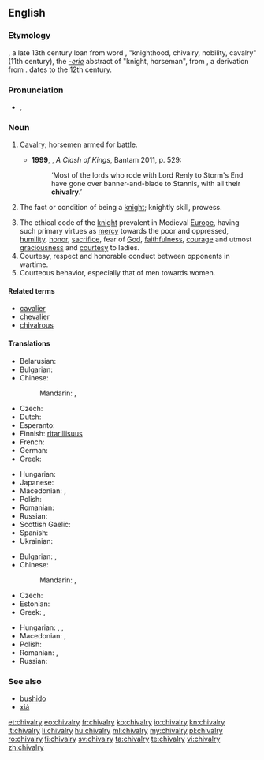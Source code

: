 ==English==
{{wikipedia}}

===Etymology===
{{etyl|enm}} {{term|chivalrie|lang=enm}}, a late 13th century loan from  {{etyl|fro}} word {{term|chevalerie|lang=fro}}, "knighthood, chivalry, nobility, cavalry" (11th century), the ''[[-erie]]''  abstract  of {{term|chevaler|lang=fro}} "knight, horseman", from  {{etyl|ML.}} {{term|caballarius||horseman, knight|lang=la}}, a derivation from  {{term|caballus||horse|lang=la}}.
{{etyl|ML.}} {{term|caballaria||knighthood, status or fief of a knight|lang=la}} dates to the 12th century.

===Pronunciation===
* {{IPA|/ˈʃɪvəlri/}}, {{X-SAMPA|/"SIv@lri/}}

===Noun===
{{en-noun|-|chivalries}}

# {{context|now|_|rare|historical}} [[cavalry|Cavalry]]; horsemen armed for battle.
#* '''1999''', {{w|George RR Martin}}, ''A Clash of Kings'', Bantam 2011, p. 529:
#*: ‘Most of the lords who rode with Lord Renly to Storm's End have gone over banner-and-blade to Stannis, with all their '''chivalry'''.’
# {{obsolete}} The fact or condition of being a [[knight]]; knightly skill, prowess.
# The ethical code of the [[knight]] prevalent in Medieval [[Europe]], having such primary virtues as [[mercy]] towards the poor and oppressed, [[humility]], [[honor]], [[sacrifice]], fear of [[God]], [[faithfulness]], [[courage]] and utmost [[graciousness]] and [[courtesy]] to ladies.
# Courtesy, respect and honorable conduct between opponents in wartime.
# Courteous behavior, especially that of men towards women.

====Related terms====
* [[cavalier]]
* [[chevalier]]
* [[chivalrous]]

====Translations====
{{trans-top|ethical code}}
* Belarusian: {{t-|be|рыцарства|n|tr=rýcarstva|sc=Cyrl}}
* Bulgarian: {{t-|bg|рицарство|n|tr=rícarstvo}}
* Chinese:
*: Mandarin: {{t|cmn|騎士氣概|sc=Hani}}, {{t|cmn|骑士气概|tr=qíshì qìgài|sc=Hani}}
* Czech: {{t-|fcs|rytířství|n}}
* Dutch: {{t-|nl|ridderschap}}
* Esperanto: {{t-|eo|kavalireco}}
* Finnish: [[ritarillisuus]]
* French: {{t+|fr|chevalerie|f}}
* German: {{t-|de|Ritterlichkeit|f}}
* Greek: {{t+|el|ιπποσύνη|f|tr=ipposýni|sc=Grek}}
{{trans-mid}}
* Hungarian: {{t+|hu|lovagiasság}}
* Japanese: {{t-|ja|騎士道|tr=きしどう, kishidō|sc=Jpan}}
* Macedonian: {{t-|mk|витештво|n|tr=víteštvo}}, {{t-|mk|рицарство|n|tr=rícarstvo|sc=Cyrl}}
* Polish: {{t-|pl|rycerskość|f}}
* Romanian: {{t-|ro|cavalerie|f}}
* Russian: {{t+|ru|рыцарство|n|tr=rýcarstvo|sc=Cyrl}}
* Scottish Gaelic: {{t-|gd|ridireachd|f}}
* Spanish: {{t+|es|caballerosidad|f}}
* Ukrainian: {{t-|uk|лицарство|n|tr=lýcarstvo|sc=Cyrl}}
{{trans-bottom}}

{{trans-top|Courteous behavior, especially that of men towards women}}
* Bulgarian: {{t-|bg|галантност|f|tr=galántnost}}, {{t+|bg|кавалерство|n|tr=kavalérstvo}}
* Chinese:
*: Mandarin: {{t|cmn|義俠|sc=Hani}}, {{t|cmn|义侠|tr=yìxiá|sc=Hani}}
* Czech: {{t-|cs|galantnost|f}}
* Estonian: {{t-|et|rüütellikkus}}
* Greek: {{t+|el|ιπποτισμός|m|tr=ippotismós|sc=Grek}}, {{t+|el|ευγένεια|f|tr=evgéneia|sc=Grek}}
{{trans-mid}}
* Hungarian: {{t+|hu|lovagiasság}}, {{t+|hu|önzetlenség}}, {{t+|hu|udvariasság}}
* Macedonian: {{t-|mk|кавалерство|n|tr=kavalérstvo}}, {{t-|mk|галантност|f|tr=galántnost}}
* Polish: {{t-|pl|rycerskość|f}}
* Romanian: {{t-|ro|cavalerism|n}}, {{t-|ro|galanterie|f}}
* Russian: {{t+|ru|галантность|f|tr=galántnostʹ|sc=Cyrl}}
{{trans-bottom}}

===See also===
* [[bushido]]
* [[xiá]]

[[et:chivalry]]
[[eo:chivalry]]
[[fr:chivalry]]
[[ko:chivalry]]
[[io:chivalry]]
[[kn:chivalry]]
[[lt:chivalry]]
[[li:chivalry]]
[[hu:chivalry]]
[[ml:chivalry]]
[[my:chivalry]]
[[pl:chivalry]]
[[ro:chivalry]]
[[fi:chivalry]]
[[sv:chivalry]]
[[ta:chivalry]]
[[te:chivalry]]
[[vi:chivalry]]
[[zh:chivalry]]